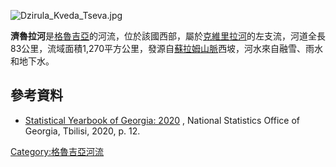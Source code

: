[[Image:Dzirula_Kveda_Tseva.jpg|right]]
{{coord|42.0897|N|43.0757|E|display=title}}

'''濟魯拉河'''是[[格魯吉亞|格魯吉亞]]的河流，位於該國西部，屬於[[克維里拉河|克維里拉河]]的左支流，河道全長83公里，流域面積1,270平方公里，發源自[[蘇拉姆山脈|蘇拉姆山脈]]西坡，河水來自融雪、雨水和地下水。

==參考資料==
* [https://www.geostat.ge/media/35685/Yearbook_2020.pdf Statistical Yearbook of Georgia: 2020] {{Wayback|url=https://www.geostat.ge/media/35685/Yearbook_2020.pdf |date=20210413094204 }}, National Statistics Office of Georgia, Tbilisi, 2020, p. 12.

{{Georgia-geo-stub}}
[[Category:格魯吉亞河流|Category:格魯吉亞河流]]